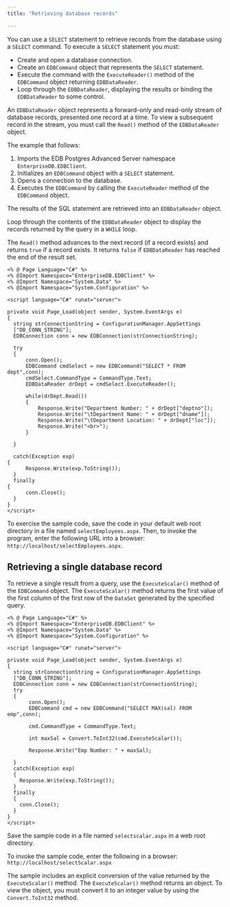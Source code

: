 ```yaml
---
title: "Retrieving database records"

---
```


<div id="retrieving_database_records" class="registered_link"></div>

You can use a `SELECT` statement to retrieve records from the database using a `SELECT` command. To execute a `SELECT` statement you must:

-   Create and open a database connection.
-   Create an `EDBCommand` object that represents the `SELECT` statement.
-   Execute the command with the `ExecuteReader()` method of the `EDBCommand` object returning `EDBDataReader`.
-   Loop through the `EDBDataReader`, displaying the results or binding the `EDBDataReader` to some control.

An `EDBDataReader` object represents a forward-only and read-only stream of database records, presented one record at a time. To view a subsequent record in the stream, you must call the `Read()` method of the `EDBDataReader` object.

The example that follows:

1.  Imports the EDB Postgres Advanced Server namespace `EnterpriseDB.EDBClient`.
2.  Initializes an `EDBCommand` object with a `SELECT` statement.
3.  Opens a connection to the database.
4.  Executes the `EDBCommand` by calling the `ExecuteReader` method of the `EDBCommand` object.

The results of the SQL statement are retrieved into an `EDBDataReader` object.

Loop through the contents of the `EDBDataReader` object to display the records returned by the query in a `WHILE` loop.

The `Read()` method advances to the next record (if a record exists) and returns `true` if a record exists. It returns `false` if `EDBDataReader` has reached the end of the result set.

```Text
<% @ Page Language="C#" %>
<% @Import Namespace="EnterpriseDB.EDBClient" %>
<% @Import Namespace="System.Data" %>
<% @Import Namespace="System.Configuration" %>

<script language="C#" runat="server">

private void Page_Load(object sender, System.EventArgs e)
{
  string strConnectionString = ConfigurationManager.AppSettings
  ["DB_CONN_STRING"];
  EDBConnection conn = new EDBConnection(strConnectionString);

  try
  {
      conn.Open();
      EDBCommand cmdSelect = new EDBCommand("SELECT * FROM dept",conn);
      cmdSelect.CommandType = CommandType.Text;
      EDBDataReader drDept = cmdSelect.ExecuteReader();

      while(drDept.Read())
      {
          Response.Write("Department Number: " + drDept["deptno"]);
          Response.Write("\tDepartment Name: " + drDept["dname"]);
          Response.Write("\tDepartment Location: " + drDept["loc"]);
          Response.Write("<br>");
      }

  }

  catch(Exception exp)
{
      Response.Write(exp.ToString());
  }
  finally
{
      conn.Close();
  }
}
</script>
```

To exercise the sample code, save the code in your default web root directory in a file named `selectEmployees.aspx`. Then, to invoke the program, enter the following URL into a browser: `http://localhost/selectEmployees.aspx`.

## Retrieving a single database record

To retrieve a single result from a query, use the `ExecuteScalar()` method of the `EDBCommand` object. The `ExecuteScalar()` method returns the first value of the first column of the first row of the `DataSet` generated by the specified query.

```text
<% @ Page Language="C#" %>
<% @Import Namespace="EnterpriseDB.EDBClient" %>
<% @Import Namespace="System.Data" %>
<% @Import Namespace="System.Configuration" %>

<script language="C#" runat="server">

private void Page_Load(object sender, System.EventArgs e)
{
  string strConnectionString = ConfigurationManager.AppSettings
  ["DB_CONN_STRING"];
  EDBConnection conn = new EDBConnection(strConnectionString);
  try
  {
       conn.Open();
       EDBCommand cmd = new EDBCommand("SELECT MAX(sal) FROM emp",conn);

       cmd.CommandType = CommandType.Text;

       int maxSal = Convert.ToInt32(cmd.ExecuteScalar());

       Response.Write("Emp Number: " + maxSal);

  }
  catch(Exception exp)
  {
    Response.Write(exp.ToString());
  }
  finally
  {
    conn.Close();
  }
}
</script>
```

Save the sample code in a file named `selectscalar.aspx` in a web root directory.
 
To invoke the sample code, enter the following in a browser: `http://localhost/selectScalar.aspx`

The sample includes an explicit conversion of the value returned by the `ExecuteScalar()` method. The `ExecuteScalar()` method returns an object. To view the object, you must convert it to an integer value by using the `Convert.ToInt32` method.
